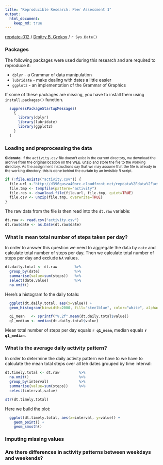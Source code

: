 ```yaml
---
title: "Reproducible Research: Peer Assessment 1"
output: 
  html_document:
    keep_md: true
---
```


[repdate-012](https://www.coursera.org/course/repdata) /
[Dmitry B. Grekov](mailto:dmitry.grekov@gmail.com) /
`r Sys.Date()`


### Packages 
The following packages were used during this research and are required to reproduce it:  

- `dplyr` - a Grammar of data manipulation
- `lubridate` - make dealing with dates a little easier
- `ggplot2` - an implementation of the Grammar of Graphics

If some of these packages are missing, you have to install them using <code>install.packages()</code> function.  

```r
  suppressPackageStartupMessages(
    {
      library(dplyr)
      library(lubridate)
      library(ggplot2)
    }
  )
```

### Loading and preprocessing the data
<small>**Sidenote.** If the <tt>activity.csv</tt> file doesn't exist in the current directory, we download the archive from the original location on the WEB, unzip and store the file to the working directory. As the assignment instructions say that we may assume that the file is already in the working directory, this is done behind the curtain by an invisible R script.</small>

```r
if (!file.exists("activity.csv")) {
  file.url <-"http://d396qusza40orc.cloudfront.net/repdata%2Fdata%2Factivity.zip"
  file.tmp <- tempfile(pattern="activity")
  file.res <- download.file(file.url, file.tmp, quiet=TRUE)
  file.csv <- unzip(file.tmp, overwrite=TRUE)
}
```

The raw data from the file is then read into the `dt.raw` variable:
```r
dt.raw <- read.csv("activity.csv") 
dt.raw$date <- as.Date(dt.raw$date)
```

### What is mean total number of steps taken per day?
In order to answer this question we need to aggregate the data by `date` and calculate total number of steps per day. Then we calculate total number of steps per day and exclude `NA` values.

```r
dt.daily.total <- dt.raw        %>%
  group_by(date)                %>%
  summarise(value=sum(steps))   %>%
  select(date,value)            %>%
  na.omit()         
```

Here's a histogram fo the daily totals:  
```r
  ggplot(dt.daily.total, aes(x=value)) +
  geom_histogram(binwidth=2000, fill="steelblue", color="white", alpha=.7) 
```

```r
  q1_mean   <- sprintf("%.2f",mean(dt.daily.total$value))
  q1_median <- median(dt.daily.total$value)
```

Mean total number of steps per day equals **`r q1_mean`**, median equals **`r q1_median`**.

### What is the average daily activity pattern?
In order to determine the daily activity pattern we have to we have to calculate the mean total steps over all teh dates grouped by time interval:

```r
dt.timely.total <- dt.raw         %>%
  na.omit()                       %>%
  group_by(interval)              %>%
  summarise(value=sum(steps))     %>%
  select(interval,value)                

str(dt.timely.total)
```


Here we build the plot:
```r
  ggplot(dt.timely.total, aes(x=interval, y=value)) +
    geom_point() +
    geom_smooth()
```

### Imputing missing values



### Are there differences in activity patterns between weekdays and weekends?

